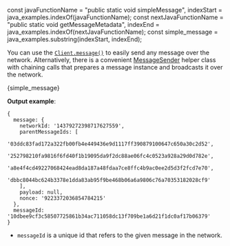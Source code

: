 const javaFunctionName = "public static void simpleMessage",
  indexStart = java_examples.indexOf(javaFunctionName);
const nextJavaFunctionName = "public static void getMessageMetadata",
  indexEnd = java_examples.indexOf(nextJavaFunctionName);
const simple_message = java_examples.substring(indexStart, indexEnd);

You can use the [`Client.message()`](./../libraries/java/api_reference#message-clientmessagebuilder) to easily send any
message over the network. Alternatively, there is a convenient
[MessageSender](./../libraries/java/api_reference#messagebuilder) helper class with chaining calls that prepares a message
instance and broadcasts it over the network.

<CodeBlock className="language-java">{simple_message}</CodeBlock>

**Output example**:

```string
{
  message: {
    networkId: '14379272398717627559',
    parentMessageIds: [
      '03ddc83fad172a322fb00fb4e449436e9d1117ff390879100647c650a30c2d52',
      '252798210fa9816f6fd40f1b19095da9f2dc88ae06fc4c0523a928a29d0d782e',
      'a8e4f4cd49227068424ead8da187a48fdaa7ce8ffc4b9ac0ee2d5d3f2fcd7e70',
      'dbbc8044bc624b3378e1dda83ab95f9be468b06a6a9806c76a70353182028cf9'
    ],
    payload: null,
    nonce: '9223372036854784215'
  },
  messageId: '10dbee9cf3c58507725861b34ac711058dc13f709be1a6d21f1dc0af17b06379'
}
```

- `messageId` is a unique id that refers to the given message in the network.
